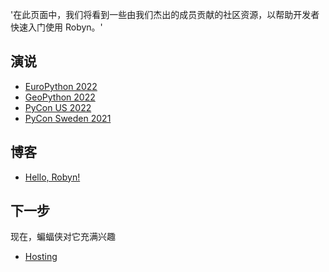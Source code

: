   '在此页面中，我们将看到一些由我们杰出的成员贡献的社区资源，以帮助开发者快速入门使用 Robyn。'

## 演说

- [EuroPython 2022](https://www.youtube.com/watch?v=AutugvJNVkY&)
- [GeoPython 2022](https://www.youtube.com/watch?v=YCpbCQwbkd4)
- [PyCon US 2022](https://youtu.be/1IiL31tUEVk?t=2101)
- [PyCon Sweden 2021](https://www.youtube.com/watch?v=DK9teAs72Do)

## 博客

- [Hello, Robyn!](https://www.sanskar.me/posts/hello-robyn)

## 下一步

现在，蝙蝠侠对它充满兴趣

- [Hosting](/documentation/hosting)
